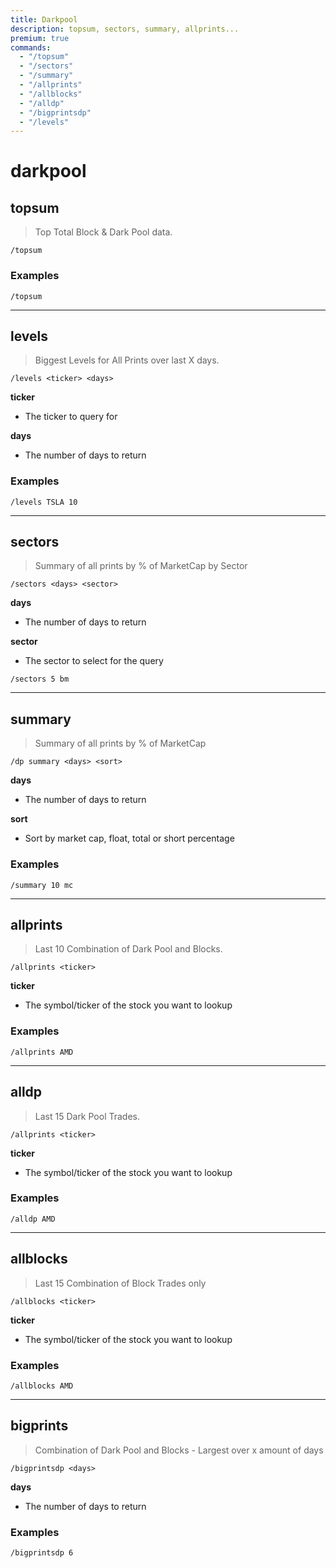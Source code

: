 ```yaml
---
title: Darkpool
description: topsum, sectors, summary, allprints...
premium: true
commands:
  - "/topsum"
  - "/sectors"
  - "/summary"
  - "/allprints"
  - "/allblocks"
  - "/alldp"
  - "/bigprintsdp"
  - "/levels"
---
```


# darkpool

## topsum

> Top Total Block & Dark Pool data.

```format
/topsum
```

### Examples

```
/topsum
```

---

## levels

> Biggest Levels for All Prints over last X days.

```format
/levels <ticker> <days>
```

**ticker**
  - The ticker to query for

**days**
  - The number of days to return

### Examples

```
/levels TSLA 10
```

---

## sectors

> Summary of all prints by % of MarketCap by Sector

```format
/sectors <days> <sector>
```

**days**
  - The number of days to return

**sector**
  - The sector to select for the query

```format
/sectors 5 bm
```

---

## summary

> Summary of all prints by % of MarketCap

```format
/dp summary <days> <sort>
```

**days**
  - The number of days to return

**sort**
  - Sort by market cap, float, total or short percentage

### Examples

```
/summary 10 mc
```

---

## allprints

> Last 10 Combination of Dark Pool and Blocks.

```format
/allprints <ticker>
```

**ticker**
  - The symbol/ticker of the stock you want to lookup

### Examples

```
/allprints AMD
```

---

## alldp

> Last 15 Dark Pool Trades.

```format
/allprints <ticker>
```

**ticker**
  - The symbol/ticker of the stock you want to lookup

### Examples

```
/alldp AMD
```

---

## allblocks

> Last 15 Combination of Block Trades only

```format
/allblocks <ticker>
```

**ticker**
  - The symbol/ticker of the stock you want to lookup

### Examples

```
/allblocks AMD
```

---

## bigprints

> Combination of Dark Pool and Blocks - Largest over x amount of days

```format
/bigprintsdp <days>
```

**days**
  - The number of days to return

### Examples

```
/bigprintsdp 6
```
